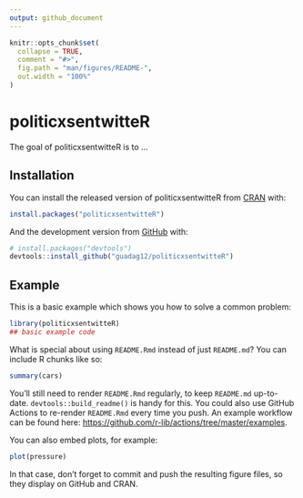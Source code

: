 ```yaml
---
output: github_document
---
```


<!-- README.md is generated from README.Rmd. Please edit that file -->

```r
knitr::opts_chunk$set(
  collapse = TRUE,
  comment = "#>",
  fig.path = "man/figures/README-",
  out.width = "100%"
)
```

# politicxsentwitteR

<!-- badges: start -->
<!-- badges: end -->

The goal of politicxsentwitteR is to ...

## Installation

You can install the released version of politicxsentwitteR from [CRAN](https://CRAN.R-project.org) with:

``` r
install.packages("politicxsentwitteR")
```

And the development version from [GitHub](https://github.com/) with:

``` r
# install.packages("devtools")
devtools::install_github("guadag12/politicxsentwitteR")
```
## Example

This is a basic example which shows you how to solve a common problem:

```r
library(politicxsentwitteR)
## basic example code
```

What is special about using `README.Rmd` instead of just `README.md`? You can include R chunks like so:

```r
summary(cars)
```

You'll still need to render `README.Rmd` regularly, to keep `README.md` up-to-date. `devtools::build_readme()` is handy for this. You could also use GitHub Actions to re-render `README.Rmd` every time you push. An example workflow can be found here: <https://github.com/r-lib/actions/tree/master/examples>.

You can also embed plots, for example:

```r
plot(pressure)
```

In that case, don't forget to commit and push the resulting figure files, so they display on GitHub and CRAN.
